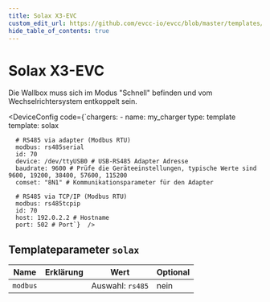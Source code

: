 ```yaml
---
title: Solax X3-EVC
custom_edit_url: https://github.com/evcc-io/evcc/blob/master/templates/definition/charger/solax.yaml
hide_table_of_contents: true
---
```



# Solax X3-EVC

<DeviceFeatures features="mA,sponsorship" />

Die Wallbox muss sich im Modus "Schnell" befinden und vom Wechselrichtersystem entkoppelt sein.


<DeviceConfig code={`chargers:
    - name: my_charger
      type: template
      template: solax
      
      # RS485 via adapter (Modbus RTU)
      modbus: rs485serial
      id: 70
      device: /dev/ttyUSB0 # USB-RS485 Adapter Adresse
      baudrate: 9600 # Prüfe die Geräteeinstellungen, typische Werte sind 9600, 19200, 38400, 57600, 115200
      comset: "8N1" # Kommunikationsparameter für den Adapter
      
      # RS485 via TCP/IP (Modbus RTU)
      modbus: rs485tcpip
      id: 70
      host: 192.0.2.2 # Hostname
      port: 502 # Port`}  />

## Templateparameter `solax`

| Name | Erklärung | Wert | Optional |
|-----------|-----------|------|----------|
| `modbus` |  | Auswahl: `rs485` | nein |

<SponsorshipRequired />

